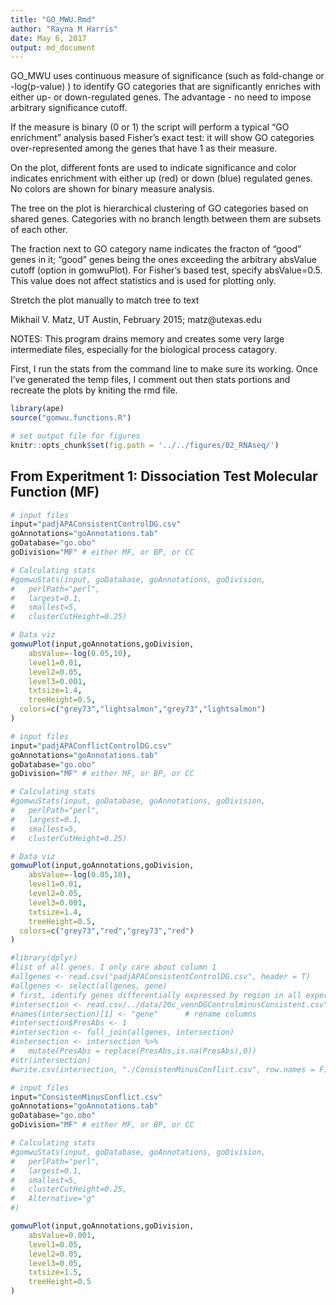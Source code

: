 ```yaml
---
title: "GO_MWU.Rmd"
author: "Rayna M Harris"
date: May 6, 2017
output: md_document
---
```


GO_MWU uses continuous measure of significance (such as fold-change or -log(p-value) ) to identify GO categories that are significantly enriches with either up- or down-regulated genes. The advantage - no need to impose arbitrary significance cutoff.

If the measure is binary (0 or 1) the script will perform a typical "GO enrichment" analysis based Fisher's exact test: it will show GO categories over-represented among the genes that have 1 as their measure. 

On the plot, different fonts are used to indicate significance and color indicates enrichment with either up (red) or down (blue) regulated genes. No colors are shown for binary measure analysis.

The tree on the plot is hierarchical clustering of GO categories based on shared genes. Categories with no branch length between them are subsets of each other.

The fraction next to GO category name indicates the fracton of "good" genes in it; "good" genes being the ones exceeding the arbitrary absValue cutoff (option in gomwuPlot). For Fisher's based test, specify absValue=0.5. This value does not affect statistics and is used for plotting only.

Stretch the plot manually to match tree to text

Mikhail V. Matz, UT Austin, February 2015; matz@utexas.edu

################################################################


NOTES: This program drains memory and creates some very large intermediate files, especially for the biological process catagory. 

First, I run the stats from the command line to make sure its working. Once I've generated the temp files, I comment out then stats portions and recreate the plots by kniting the rmd file. 

```r
library(ape)
source("gomwu.functions.R")

# set output file for figures 
knitr::opts_chunk$set(fig.path = '../../figures/02_RNAseq/')
```

## From Experitment 1: Dissociation Test Molecular Function (MF)

```r
# input files
input="padjAPAConsistentControlDG.csv" 
goAnnotations="goAnnotations.tab" 
goDatabase="go.obo" 
goDivision="MF" # either MF, or BP, or CC

# Calculating stats
#gomwuStats(input, goDatabase, goAnnotations, goDivision,
#	perlPath="perl", 
#	largest=0.1,  
#	smallest=5,   
#	clusterCutHeight=0.25)  

# Data viz
gomwuPlot(input,goAnnotations,goDivision,
	absValue=-log(0.05,10),  
	level1=0.01, 
	level2=0.05, 
	level3=0.001, 
	txtsize=1.4,    
	treeHeight=0.5, 
  colors=c("grey73","lightsalmon","grey73","lightsalmon") 
)
```

```r
# input files
input="padjAPAConflictControlDG.csv" 
goAnnotations="goAnnotations.tab" 
goDatabase="go.obo" 
goDivision="MF" # either MF, or BP, or CC

# Calculating stats
#gomwuStats(input, goDatabase, goAnnotations, goDivision,
#	perlPath="perl", 
#	largest=0.1,  
#	smallest=5,   
#	clusterCutHeight=0.25)  

# Data viz
gomwuPlot(input,goAnnotations,goDivision,
	absValue=-log(0.05,10),  
	level1=0.01, 
	level2=0.05, 
	level3=0.001, 
	txtsize=1.4,    
	treeHeight=0.5, 
  colors=c("grey73","red","grey73","red") 
)
```




```r
#library(dplyr)
#list of all genes. I only care about column 1
#allgenes <- read.csv("padjAPAConsistentControlDG.csv", header = T)
#allgenes <- select(allgenes, gene)
# first, identify genes differentially expressed by region in all experiments
#intersection <- read.csv/../data/20c_vennDGControlminusConsistent.csv", header=F)
#names(intersection)[1] <- "gene"      # rename columns
#intersection$PresAbs <- 1
#intersection <- full_join(allgenes, intersection)
#intersection <- intersection %>%
#   mutate(PresAbs = replace(PresAbs,is.na(PresAbs),0))
#str(intersection)
#write.csv(intersection, "./ConsistenMinusConflict.csv", row.names = F)

# input files
input="ConsistenMinusConflict.csv" 
goAnnotations="goAnnotations.tab" 
goDatabase="go.obo" 
goDivision="MF" # either MF, or BP, or CC

# Calculating stats
#gomwuStats(input, goDatabase, goAnnotations, goDivision,
#	perlPath="perl", 
#	largest=0.1,  
#	smallest=5,   
#	clusterCutHeight=0.25,
#	Alternative="g"
#)

gomwuPlot(input,goAnnotations,goDivision,
	absValue=0.001,   
	level1=0.05, 
	level2=0.05, 
	level3=0.05,
	txtsize=1.5,    
	treeHeight=0.5 
)

```